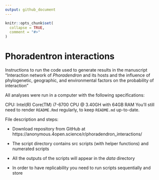 ```yaml
---
output: github_document
---
```


<!-- README.md is generated from README.Rmd. Please edit that file -->

```r
knitr::opts_chunk$set(
  collapse = TRUE,
  comment = "#>"
)
```

# Phoradentron interactions


<!-- badges: start -->
<!-- badges: end -->

Instructions to run the code used to generate results in the manuscript “Interaction network of *Phoradendron* and its hosts and the influence of phylogenetic, geographic, and environmental factors on the probability of interaction”

All analyses were run in a computer with the following specifications:

CPU: Intel(R) Core(TM) i7-6700 CPU @ 3.40GH with 64GB RAM
You'll still need to render `README.Rmd` regularly, to keep `README.md` up-to-date.

File description and steps:

- Download repository from GitHub at https://anonymous.4open.science/r/phoradendron_interactions/

- The script directory contains src scripts (with helper functions) and
numerated scripts

- All the outputs of the scripts will appear in the *data* directory

- In order to have replicability you need to run scripts sequentially and store
